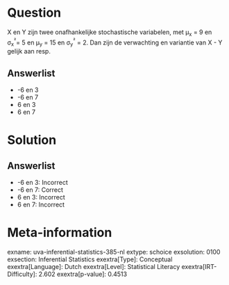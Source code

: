 Question
========

X en Y zijn twee onafhankelijke stochastische variabelen, met μ~x~ = 9
en σ~x~^²^= 5 en μ~y~ = 15 en σ~y~^²^ = 2. Dan zijn de verwachting en
variantie van X - Y gelijk aan resp.

Answerlist
----------

* -6 en 3
* -6 en 7
* 6 en 3
* 6 en 7

Solution
========

Answerlist
----------

* -6 en 3: Incorrect
* -6 en 7: Correct
* 6 en 3: Incorrect
* 6 en 7: Incorrect

Meta-information
================
exname: uva-inferential-statistics-385-nl
extype: schoice
exsolution: 0100
exsection: Inferential Statistics
exextra[Type]: Conceptual
exextra[Language]: Dutch
exextra[Level]: Statistical Literacy
exextra[IRT-Difficulty]: 2.602
exextra[p-value]: 0.4513

